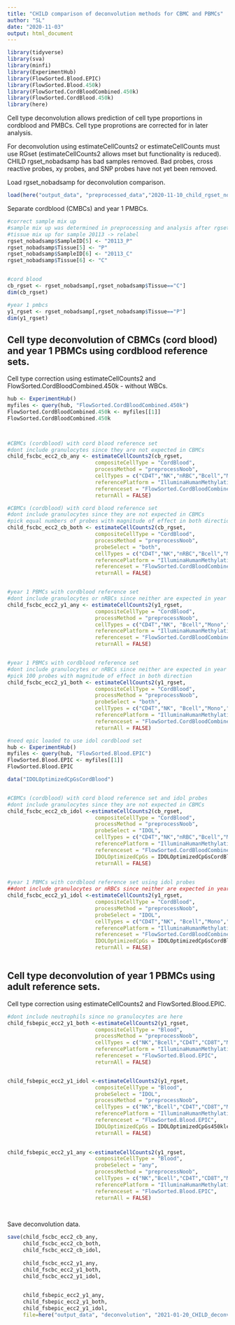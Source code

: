 ---
title: "CHILD comparison of deconvolution methods for CBMC and PBMCs"
author: "SL"
date: "2020-11-03"
output: html_document
---

```{r libraries, message=FALSE, warning=FALSE}
library(tidyverse)
library(sva)
library(minfi)
library(ExperimentHub)
library(FlowSorted.Blood.EPIC)
library(FlowSorted.Blood.450k)
library(FlowSorted.CordBloodCombined.450k)
library(FlowSorted.CordBlood.450k)
library(here)
```

Cell type deconvolution allows prediction of cell type proportions in cordblood and PMBCs. Cell type proprotions are corrected for in later analysis. 

For deconvolution using estimateCellCounts2 or estimateCellCounts must use RGset (estimateCellCounts2 allows mset but functionality is reduced). CHILD rgset_nobadsamp has bad samples removed. Bad probes, cross reactive probes, xy probes, and SNP probes have not yet been removed.  

Load rgset_nobadsamp for deconvolution comparison.  
```{r load_rgset}
load(here("output_data", "preprocessed_data","2020-11-10_child_rgset_nobadsamp.RData"))
```

Separate cordblood (CMBCs) and year 1 PMBCs.
```{r separate_tissues}
#correct sample mix up 
#sample mix up was determined in preprocessing and analysis after rgset_nobadsamp was generated
#tissue mix up for sample 20113 -> relabel
rgset_nobadsamp$SampleID[5] <- "20113_P"
rgset_nobadsamp$Tissue[5] <- "P"
rgset_nobadsamp$SampleID[6] <- "20113_C"
rgset_nobadsamp$Tissue[6] <- "C"


#cord blood 
cb_rgset <- rgset_nobadsamp[,rgset_nobadsamp$Tissue=="C"]
dim(cb_rgset)

#year 1 pmbcs
y1_rgset <- rgset_nobadsamp[,rgset_nobadsamp$Tissue=="P"]
dim(y1_rgset)
```

## Cell type deconvolution of CBMCs (cord blood) and year 1 PBMCs using cordblood reference sets. 

Cell type correction using estimateCellCounts2 and FlowSorted.CordBloodCombined.450k - without WBCs.  
```{r child_fscbc_ecc2}
hub <- ExperimentHub()
myfiles <- query(hub, "FlowSorted.CordBloodCombined.450k")
FlowSorted.CordBloodCombined.450k <- myfiles[[1]]
FlowSorted.CordBloodCombined.450k



#CBMCs (cordblood) with cord blood reference set 
#dont include granulocytes since they are not expected in CBMCs
child_fscbc_ecc2_cb_any <- estimateCellCounts2(cb_rgset, 
                            compositeCellType = "CordBlood",
                            processMethod = "preprocessNoob",
                            cellTypes = c("CD4T","NK","nRBC","Bcell","Mono","CD8T"), 
                            referencePlatform = "IlluminaHumanMethylation450k",
                            referenceset = "FlowSorted.CordBloodCombined.450k",
                            returnAll = FALSE) 

#CBMCs (cordblood) with cord blood reference set 
#dont include granulocytes since they are not expected in CBMCs
#pick equal numbers of probes with magnitude of effect in both directions
child_fscbc_ecc2_cb_both <- estimateCellCounts2(cb_rgset, 
                            compositeCellType = "CordBlood",
                            processMethod = "preprocessNoob",
                            probeSelect = "both",
                            cellTypes = c("CD4T","NK","nRBC","Bcell","Mono","CD8T"), 
                            referencePlatform = "IlluminaHumanMethylation450k",
                            referenceset = "FlowSorted.CordBloodCombined.450k",
                            returnAll = FALSE) 


#year 1 PBMCs with cordblood reference set
#dont include granulocytes or nRBCs since neither are expected in year 1 PBMCs
child_fscbc_ecc2_y1_any <- estimateCellCounts2(y1_rgset, 
                            compositeCellType = "CordBlood",
                            processMethod = "preprocessNoob",
                            cellTypes = c("CD4T","NK", "Bcell","Mono","CD8T"), 
                            referencePlatform = "IlluminaHumanMethylation450k",
                            referenceset = "FlowSorted.CordBloodCombined.450k",
                            returnAll = FALSE) 


#year 1 PBMCs with cordblood reference set
#dont include granulocytes or nRBCs since neither are expected in year 1 PBMCs
#pick 100 probes with magnitude of effect in both direction
child_fscbc_ecc2_y1_both <- estimateCellCounts2(y1_rgset, 
                            compositeCellType = "CordBlood",
                            processMethod = "preprocessNoob",
                            probeSelect = "both",
                            cellTypes = c("CD4T","NK", "Bcell","Mono","CD8T"), 
                            referencePlatform = "IlluminaHumanMethylation450k",
                            referenceset = "FlowSorted.CordBloodCombined.450k",
                            returnAll = FALSE) 


```

```{r child_fscbc_ecc2_idol}
#need epic loaded to use idol cordblood set
hub <- ExperimentHub()
myfiles <- query(hub, "FlowSorted.Blood.EPIC")
FlowSorted.Blood.EPIC <- myfiles[[1]]
FlowSorted.Blood.EPIC

data("IDOLOptimizedCpGsCordBlood")


#CBMCs (cordblood) with cord blood reference set and idol probes
#dont include granulocytes since they are not expected in CBMCs
child_fscbc_ecc2_cb_idol <-estimateCellCounts2(cb_rgset, 
                            compositeCellType = "CordBlood",
                            processMethod = "preprocessNoob",
                            probeSelect = "IDOL",
                            cellTypes = c("CD4T","NK","nRBC","Bcell","Mono","CD8T"), 
                            referencePlatform = "IlluminaHumanMethylation450k",
                            referenceset = "FlowSorted.CordBloodCombined.450k",
                            IDOLOptimizedCpGs = IDOLOptimizedCpGsCordBlood, 
                            returnAll = FALSE) 

     
#year 1 PBMCs with cordblood reference set using idol probes
##dont include granulocytes or nRBCs since neither are expected in year 1 PBMCs
child_fscbc_ecc2_y1_idol <-estimateCellCounts2(y1_rgset, 
                            compositeCellType = "CordBlood",
                            processMethod = "preprocessNoob",
                            probeSelect = "IDOL",
                            cellTypes = c("CD4T","NK", "Bcell","Mono","CD8T"), 
                            referencePlatform = "IlluminaHumanMethylation450k",
                            referenceset = "FlowSorted.CordBloodCombined.450k",
                            IDOLOptimizedCpGs = IDOLOptimizedCpGsCordBlood, 
                            returnAll = FALSE) 
          
```


## Cell type deconvolution of year 1 PBMCs using adult reference sets. 

Cell type correction using estimateCellCounts2 and FlowSorted.Blood.EPIC.  
```{r child_fsbepic_ecc2}
#dont include neutrophils since no granulocytes are here
child_fsbepic_ecc2_y1_both <-estimateCellCounts2(y1_rgset, 
                            compositeCellType = "Blood",
                            processMethod = "preprocessNoob",
                            cellTypes = c("NK","Bcell","CD4T","CD8T","Mono"), 
                            referencePlatform = "IlluminaHumanMethylation450k",
                            referenceset = "FlowSorted.Blood.EPIC",
                            returnAll = FALSE) 


child_fsbepic_ecc2_y1_idol <-estimateCellCounts2(y1_rgset, 
                            compositeCellType = "Blood",
                            probeSelect = "IDOL",
                            processMethod = "preprocessNoob",
                            cellTypes = c("NK","Bcell","CD4T","CD8T","Mono"), 
                            referencePlatform = "IlluminaHumanMethylation450k",
                            referenceset = "FlowSorted.Blood.EPIC",
                            IDOLOptimizedCpGs = IDOLOptimizedCpGs450klegacy, 
                            returnAll = FALSE) 
     

child_fsbepic_ecc2_y1_any <-estimateCellCounts2(y1_rgset, 
                            compositeCellType = "Blood",
                            probeSelect = "any",
                            processMethod = "preprocessNoob",
                            cellTypes = c("NK","Bcell","CD4T","CD8T","Mono"), 
                            referencePlatform = "IlluminaHumanMethylation450k",
                            referenceset = "FlowSorted.Blood.EPIC",
                            returnAll = FALSE) 
     
     
```


Save deconvolution data.    
```{r deconvo_data}
save(child_fscbc_ecc2_cb_any,
     child_fscbc_ecc2_cb_both,
     child_fscbc_ecc2_cb_idol,
     
     child_fscbc_ecc2_y1_any,
     child_fscbc_ecc2_y1_both,
     child_fscbc_ecc2_y1_idol,
     

     child_fsbepic_ecc2_y1_any,
     child_fsbepic_ecc2_y1_both,
     child_fsbepic_ecc2_y1_idol,
     file=here("output_data", "deconvolution", "2021-01-20_CHILD_deconvolution_method_comparison.Rdata"))
```



